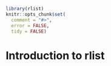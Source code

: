 <!--
%\VignetteEngine{knitr}
%\VignetteIndexEntry{Introduction to rlist}
-->

```r
library(rlist)
knitr::opts_chunk$set(
  comment = "#>",
  error = FALSE,
  tidy = FALSE)
```

# Introduction to rlist
